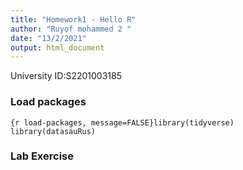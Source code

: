 ```yaml
---
title: "Homework1 - Hello R"
author: "Ruyof mohammed 2 "
date: "13/2/2021"
output: html_document
---
```


University ID:S2201003185 

### Load packages

```{r load-packages, message=FALSE}library(tidyverse) 
library(datasauRus)
```


### Lab Exercise



